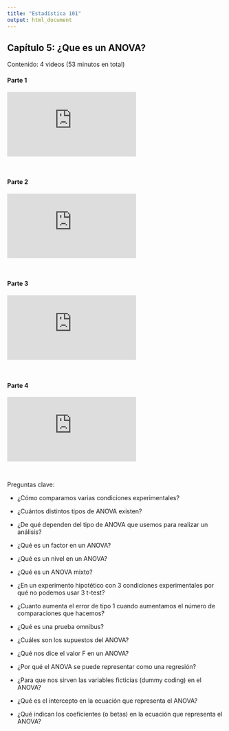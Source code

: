 ```yaml
---
title: "Estadística 101"
output: html_document
---
```


## Capítulo 5: ¿Que es un ANOVA?

<!--<a href="https://www.youtube.com/playlist?list=PLzyW6TZJNgGb7SIBsvmQpwy3Wi5wH7fBe" target="_blank">Ver</a>-->

Contenido: 4 videos (53 minutos en total)

#### Parte 1

<div class="video-responsive">
<iframe src="https://www.youtube.com/embed/hzasDQY0GVk" title="YouTube video player" frameborder="0" allow="accelerometer; autoplay; clipboard-write; encrypted-media; gyroscope; picture-in-picture" allowfullscreen></iframe>
</div>

<br/>

#### Parte 2

<div class="video-responsive">
<iframe src="https://www.youtube.com/embed/CyrNtF3C0Mc" title="YouTube video player" frameborder="0" allow="accelerometer; autoplay; clipboard-write; encrypted-media; gyroscope; picture-in-picture" allowfullscreen></iframe>
</div>

<br/>

#### Parte 3

<div class="video-responsive">
<iframe src="https://www.youtube.com/embed/sWdZHcBWTGg" title="YouTube video player" frameborder="0" allow="accelerometer; autoplay; clipboard-write; encrypted-media; gyroscope; picture-in-picture" allowfullscreen></iframe>
</div>

<br/>

#### Parte 4

<div class="video-responsive">
<iframe src="https://www.youtube.com/embed/uYsCQR-7uRo" title="YouTube video player" frameborder="0" allow="accelerometer; autoplay; clipboard-write; encrypted-media; gyroscope; picture-in-picture" allowfullscreen></iframe>>
</div>

<br/>

Preguntas clave:

- ¿Cómo comparamos varias condiciones experimentales?
- ¿Cuántos distintos tipos de ANOVA existen?
- ¿De qué dependen del tipo de ANOVA que usemos para realizar un análisis?
- ¿Qué es un factor en un ANOVA?
- ¿Qué es un nivel en un ANOVA?
- ¿Qué es un ANOVA mixto?
- ¿En un experimento hipotético con 3 condiciones experimentales por qué no podemos usar 3 t-test?
- ¿Cuanto aumenta el error de tipo 1 cuando aumentamos el número de comparaciones que hacemos?

- ¿Qué es una prueba omnibus?
- ¿Cuáles son los supuestos del ANOVA?
- ¿Qué nos dice el valor F en un ANOVA?
- ¿Por qué el ANOVA se puede representar como una regresión?
- ¿Para que nos sirven las variables ficticias (dummy coding) en el ANOVA?
- ¿Qué es el intercepto en la ecuación que representa el ANOVA?
- ¿Qué indican los coeficientes (o betas) en la ecuación que representa el ANOVA?

<br/>
<br/>

